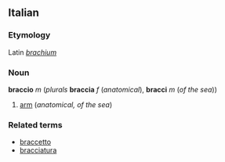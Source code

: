 ==Italian==
===Etymology===
Latin ''[[brachium]]''
===Noun===
'''braccio''' ''m'' (''plurals'' '''braccia''' ''f'' (''anatomical''), '''bracci''' ''m'' (''of the sea''))

#[[arm]] (''anatomical, of the sea'')

===Related terms===
*[[braccetto]]
*[[bracciatura]]